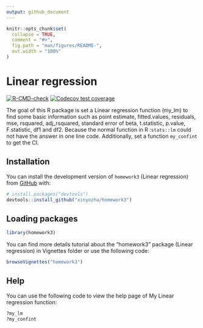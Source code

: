 ```yaml
---
output: github_document
---
```


<!-- README.md is generated from README.Rmd. Please edit that file -->

```r
knitr::opts_chunk$set(
  collapse = TRUE,
  comment = "#>",
  fig.path = "man/figures/README-",
  out.width = "100%"
)
```

# Linear regression

<!-- badges: start -->
[![R-CMD-check](https://github.com/xinyozha/homework3/actions/workflows/R-CMD-check.yaml/badge.svg)](https://github.com/xinyozha/homework3/actions/workflows/R-CMD-check.yaml)
[![Codecov test coverage](https://codecov.io/gh/xinyozha/homework3/branch/main/graph/badge.svg)](https://app.codecov.io/gh/xinyozha/homework3?branch=main)
<!-- badges: end -->

The goal of this R package is set a Linear regression function (my_lm) to find some basic information such as point estimate, fitted.values, residuals, mse, rsquared, adj_rsquared, standard error of beta, t.statistic, p.value, F.statistic, df1 and df2. Because the normal function in R :`stats::lm` could not have the answer in one line code. Additionally, set a function `my_confint` to get the CI.

## Installation

You can install the development version of  `homework3` (Linear regression) from [GitHub](https://github.com/) with:

``` r
# install.packages("devtools")
devtools::install_github("xinyozha/homework3")
```

## Loading packages

```r
library(homework3)
```

You can find more details tutorial about the "homework3" package (Linear regression) in Vignettes folder or use the following code:

```r
browseVignettes("homework3")
```

## Help
You can use the following code to view the help page of My Linear regression function:
```r
?my_lm
?my_confint
```


